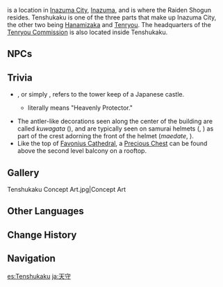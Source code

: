 {{Location Infobox
|image        = Tenshukaku.png
|type         = Point of Interest
|region       = Inazuma
|area         = Narukami Island
|subarea      = Inazuma City
}}
{{Description|The residence of the most exalted one in all of Inazuma. Standing tall on the highest point in the city, it watches over all under the [[Ei|Electro Archon]]'s dominion.|[[Version/1.5|Version 1.5]] Special Program}}
{{Lang|'''Tenshukaku'''|ja={{Rubi|天|てん|守|しゅ|閣|かく}}|ja_rm=Tenshu-kaku}} is a location in [[Inazuma City]], [[Inazuma]], and is where the Raiden Shogun resides. Tenshukaku is one of the three parts that make up Inazuma City, the other two being [[Hanamizaka]] and [[Tenryou]]. The headquarters of the [[Tenryou Commission]] is also located inside Tenshukaku.

==NPCs==
{{Transclude|Inazuma City|Tenshukaku}}

==Trivia==
* {{Lang|{{w|Tenshu|''Tenshukaku''}}|ja=天守閣}}, or simply {{Lang|''Tenshu''|ja=天守}}, refers to the tower keep of a Japanese castle.
** {{Lang|''Tenshu''|ja=天守}} literally means "Heavenly Protector."
* The antler-like decorations seen along the center of the building are called ''kuwagata'' ({{Lang|mini=1|ja=鍬形}}), and are typically seen on samurai helmets (''{{w|kabuto}}'', {{Lang|mini=1|ja=兜}}) as part of the crest adorning the front of the helmet (''maedate'', {{Lang|mini=1|ja=前立}}).
* Like the top of [[Favonius Cathedral]], a [[Precious Chest]] can be found above the second level balcony on a rooftop.

==Gallery==
<gallery hideaddbutton="true" captionalign="center">
Tenshukaku Concept Art.jpg|Concept Art
</gallery>

==Other Languages==
{{Other Languages
|en       = Tenshukaku
|zhs      = 天守阁
|zhs_rm   = Tiānshǒu-gé
|zht      = 天守閣
|zht_rm   = Tiānshǒu-gé
|zh_tl    = Heavenly Protector Tower{{Sino|zh|ja}}
|ja       = {{Rubi|天|てん|守|しゅ|閣|かく}}
|ja_rm    = Tenshu-kaku
|ja_tl    = Heavenly Protector Tower
|ko       = {{tt|천수각|天守閣}}
|ko_rm    = Cheonsu-gak
|ko_tl    = Heavenly Protector Tower{{Sino|ko|ja}}
|es       = Tenshukaku
|fr       = Tenshukaku
|ru       = Тэнсюкаку
|th       = Tenshukaku
|vi       = {{tt|Thiên Thủ Các|天守閣}}
|vi_tl    = Heavenly Protector Tower{{Sino|vi|ja}}
|de       = Tenshukaku
|id       = Tenshukaku
|pt       = Tenshukaku
}}

==Change History==
{{Change History|2.0}}

==Navigation==
{{PoI Navbox|Inazuma}}

[[es:Tenshukaku]]
[[ja:天守]]
